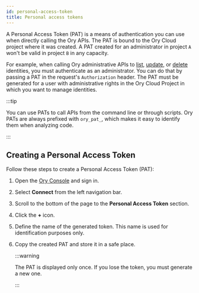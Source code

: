 ```yaml
---
id: personal-access-token
title: Personal access tokens
---
```


A Personal Access Token (PAT) is a means of authentication you can use when directly calling the Ory APIs. The PAT is bound to the
Ory Cloud project where it was created. A PAT created for an administrator in project `A` won't be valid in project `B` in any
capacity.

For example, when calling Ory administrative APIs to [list](../cli/ory-identities-list.md), [update](../cli/ory-get-identity.md),
or [delete](../cli/ory-delete-identity.md) identities, you must authenticate as an administrator. You can do that by passing a PAT
in the request's `Authorization` header. The PAT must be generated for a user with administrative rights in the Ory Cloud Project
in which you want to manage identities.

:::tip

You can use PATs to call APIs from the command line or through scripts. Ory PATs are always prefixed with `ory_pat_`, which makes
it easy to identify them when analyzing code.

:::

## Creating a Personal Access Token

Follow these steps to create a Personal Access Token (PAT):

1. Open the [Ory Console](https://console.ory.sh/) and sign in.
2. Select **Connect** from the left navigation bar.
3. Scroll to the bottom of the page to the **Personal Access Token** section.
4. Click the **+** icon.
5. Define the name of the generated token. This name is used for identification purposes only.
6. Copy the created PAT and store it in a safe place.

   :::warning

   The PAT is displayed only once. If you lose the token, you must generate a new one.

   :::
